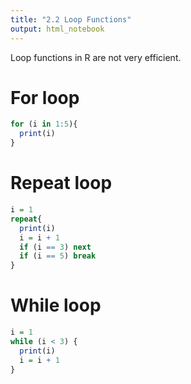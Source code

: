 ```yaml
---
title: "2.2 Loop Functions"
output: html_notebook
---
```

Loop functions in R are not very efficient.


# For loop
```r
for (i in 1:5){
  print(i)
}
```


# Repeat loop
```r
i = 1
repeat{
  print(i)
  i = i + 1
  if (i == 3) next
  if (i == 5) break
} 
```


# While loop
```r
i = 1
while (i < 3) {
  print(i)
  i = i + 1
}
```

